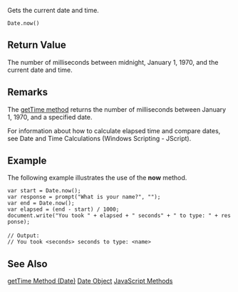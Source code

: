 Gets the current date and time.

 Date.now()
==Return Value==
The number of milliseconds between midnight, January 1, 1970, and the current date and time.


==Remarks==
The [[javascript/Date/getTime|getTime method]] returns the number of milliseconds between January 1, 1970, and a specified date.

For information about how to calculate elapsed time and compare dates, see Date and Time Calculations (Windows Scripting - JScript).


==Example==
The following example illustrates the use of the '''now''' method.

 var start = Date.now();
 var response = prompt("What is your name?", "");
 var end = Date.now();
 var elapsed = (end - start) / 1000;
 document.write("You took " + elapsed + " seconds" + " to type: " + response);
 
 // Output:
 // You took &lt;seconds&gt; seconds to type: &lt;name&gt;

==See Also==

              

              

              

              
[[javascript/Date/getTime|getTime Method (Date)]]
[[javascript/Date|Date Object]]
[[javascript/methods|JavaScript Methods]]
